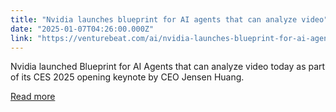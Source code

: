```yaml
---
title: "Nvidia launches blueprint for AI agents that can analyze video"
date: "2025-01-07T04:26:00.000Z"
link: "https://venturebeat.com/ai/nvidia-launches-blueprint-for-ai-agents-that-can-analyze-video/"
---
```


Nvidia launched Blueprint for AI Agents that can analyze video today as part of its CES 2025 opening keynote by CEO Jensen Huang.

[Read more](https://venturebeat.com/ai/nvidia-launches-blueprint-for-ai-agents-that-can-analyze-video/)
